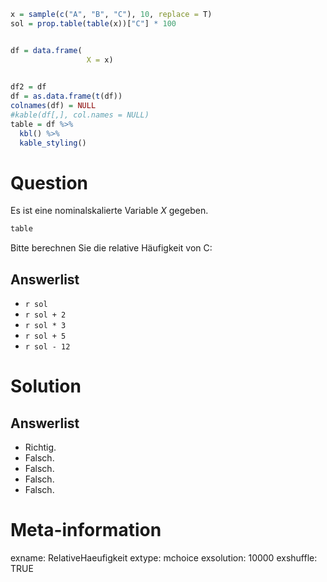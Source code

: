 ```r
x = sample(c("A", "B", "C"), 10, replace = T)
sol = prop.table(table(x))["C"] * 100


df = data.frame(
                 X = x)
                  

df2 = df
df = as.data.frame(t(df))
colnames(df) = NULL
#kable(df[,], col.names = NULL)
table = df %>%
  kbl() %>%
  kable_styling()

```

Question
========
Es ist eine nominalskalierte Variable $X$ gegeben.

```r
table
```


Bitte berechnen Sie die relative Häufigkeit von C: 

Answerlist
----------
* `r sol`
* `r sol + 2`
* `r sol * 3`
* `r sol + 5`
* `r sol - 12`


Solution
========

Answerlist
----------
* Richtig. 
* Falsch. 
* Falsch. 
* Falsch. 
* Falsch. 


Meta-information
================
exname: RelativeHaeufigkeit
extype: mchoice 
exsolution: 10000
exshuffle: TRUE